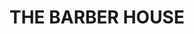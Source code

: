 ---
title: THE BARBER HOUSE
description: Proyecto THE BARBER HOUSE
template: splash
hero:
  tagline: Documentación oficial del aplicativo web
  image:
    file: ../../assets/3.png
  actions:
    - text: Guia de uso
      link: /guides/
      icon: right-arrow
---
